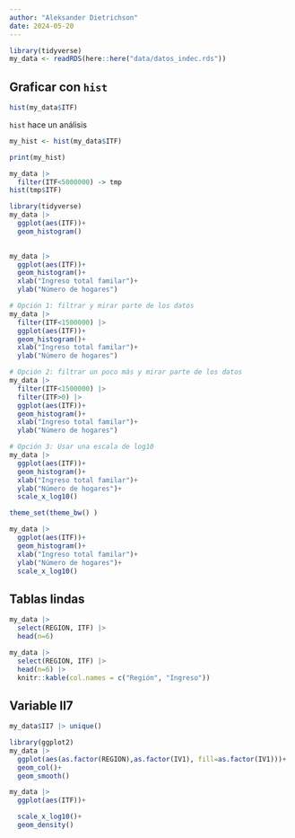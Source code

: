 ```yaml
---
author: "Aleksander Dietrichson"
date: 2024-05-20
---
```


```r
library(tidyverse)
my_data <- readRDS(here::here("data/datos_indec.rds"))
```

## Graficar con `hist`

```r
hist(my_data$ITF)
```

`hist` hace un análisis

```r
my_hist <- hist(my_data$ITF)
```

```r
print(my_hist)
```

```r
my_data |> 
  filter(ITF<5000000) -> tmp
hist(tmp$ITF)
```

```r
library(tidyverse)
my_data |> 
  ggplot(aes(ITF))+
  geom_histogram()
  
```

```r
my_data |> 
  ggplot(aes(ITF))+
  geom_histogram()+
  xlab("Ingreso total familar")+
  ylab("Número de hogares")
```

```r
# Opción 1: filtrar y mirar parte de los datos
my_data |> 
  filter(ITF<1500000) |> 
  ggplot(aes(ITF))+
  geom_histogram()+
  xlab("Ingreso total familar")+
  ylab("Número de hogares")
```

```r
# Opción 2: filtrar un poco más y mirar parte de los datos
my_data |> 
  filter(ITF<1500000) |> 
  filter(ITF>0) |> 
  ggplot(aes(ITF))+
  geom_histogram()+
  xlab("Ingreso total familar")+
  ylab("Número de hogares")
```

```r
# Opción 3: Usar una escala de log10
my_data |> 
  ggplot(aes(ITF))+
  geom_histogram()+
  xlab("Ingreso total familar")+
  ylab("Número de hogares")+
  scale_x_log10()
```

```r
theme_set(theme_bw() )

my_data |> 
  ggplot(aes(ITF))+
  geom_histogram()+
  xlab("Ingreso total familar")+
  ylab("Número de hogares")+
  scale_x_log10()
```

## Tablas lindas

```r
my_data |> 
  select(REGION, ITF) |> 
  head(n=6)
```

```r
my_data |> 
  select(REGION, ITF) |> 
  head(n=6) |> 
  knitr::kable(col.names = c("Región", "Ingreso"))
```

## Variable II7

```r
my_data$II7 |> unique()
```

```r
library(ggplot2)
my_data |> 
  ggplot(aes(as.factor(REGION),as.factor(IV1), fill=as.factor(IV1)))+
  geom_col()+
  geom_smooth()
```

```r
my_data |> 
  ggplot(aes(ITF))+

  scale_x_log10()+
  geom_density()
```
